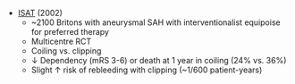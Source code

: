 * [ISAT](https://www.thelancet.com/journals/lancet/article/PIIS0140-6736(02)11314-6/fulltext) (2002)
	* ~2100 Britons with aneurysmal SAH with interventionalist equipoise for preferred therapy
	* Multicentre RCT
	* Coiling vs. clipping
	* ↓ Dependency (mRS 3-6) or death at 1 year in coiling (24% vs. 36%)
	* Slight ↑ risk of rebleeding with clipping (~1/600 patient-years)